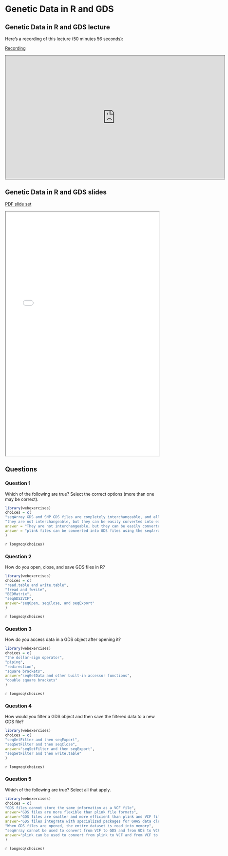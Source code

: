 # Genetic Data in R and GDS

## Genetic Data in R and GDS lecture

Here's a recording of this lecture (50 minutes 56 seconds):


[Recording](https://pitt.hosted.panopto.com/Panopto/Pages/Viewer.aspx?id=bda73d86-08f7-4159-876c-b2310136c45b){.external target="_blank"}

<iframe credentialless src="https://pitt.hosted.panopto.com/Panopto/Pages/Embed.aspx?id=bda73d86-08f7-4159-876c-b2310136c45b&amp;autoplay=false&amp;offerviewer=true&amp;showtitle=true&amp;showbrand=true&amp;captions=true&amp;interactivity=all" height="405" width="720" style="border: 1px solid #464646;" allowfullscreen allow="autoplay">

</iframe>

## Genetic Data in R and GDS slides

[PDF slide set](pdfs/genetic_data_in_r_gds_lecture.pdf){target="_blank"}

<iframe width="100%" height="800" src="pdfs/genetic_data_in_r_gds_lecture.pdf">

</iframe>

## Questions

### Question 1

Which of the following are true? Select the correct options (more than one may be correct).

```r
library(webexercises)
choices = c(
"seqArray GDS and SNP GDS files are completely interchangeable, and all functions that work with one format will work with the other",
"they are not interchangeable, but they can be easily converted into each other with plink",
answer = "They are not interchangeable, but they can be easily converted into each other with the seqArray package.",
answer = "plink files can be converted into GDS files using the seqArray package"
)
```

`r longmcq(choices)`


### Question 2

How do you open, close, and save GDS files in R?

```r
library(webexercises)
choices = c(
"read.table and write.table",
"fread and fwrite",
"BEDMatrix",
"seqGDS2VCF",
answer="seqOpen, seqClose, and seqExport"
)
```

`r longmcq(choices)`

### Question 3

How do you access data in a GDS object after opening it?

```r
library(webexercises)
choices = c(
"the dollar-sign operator",
"piping",
"redirection",
"square brackets",
answer="seqGetData and other built-in accessor functions",
"double square brackets"
)
```

`r longmcq(choices)`

### Question 4

How would you filter a GDS object and then save the filtered data to a new GDS file?

```r
library(webexercises)
choices = c(
"seqGetFilter and then seqExport",
"seqSetFilter and then seqClose",
answer="seqSetFilter and then seqExport",
"seqSetFilter and then write.table"
)
```

`r longmcq(choices)`

### Question 5

Which of the following are true? Select all that apply.

```r
library(webexercises)
choices = c(
"GDS files cannot store the same information as a VCF file",
answer="GDS files are more flexible than plink file formats",
answer="GDS files are smaller and more efficient than plink and VCF files",
answer="GDS files integrate with specialized packages for GWAS data cleaning, kinship and population structure calculations, and association analysis",
"When GDS files are opened, the entire dataset is read into memory",
"seqArray cannot be used to convert from VCF to GDS and from GDS to VCF",
answer="plink can be used to convert from plink to VCF and from VCF to plink"
)
```

`r longmcq(choices)`